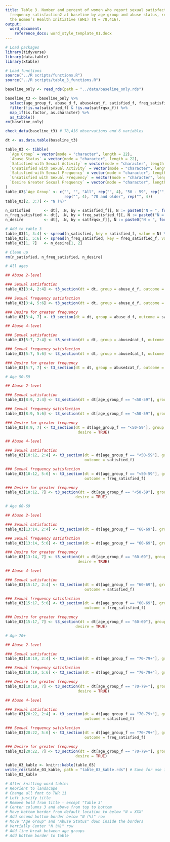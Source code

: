 ```yaml
---
title: Table 3. Number and percent of women who report sexual satisfaction1 and sexual
  frequency satisfaction2 at baseline by age group and abuse status, results from
  the Women’s Health Initiative (WHI) (N = 78,416).
output:
  word_document:
    reference_docx: word_style_template_01.docx
---
```


```r
# Load packages
library(tidyverse)
library(data.table)
library(xtable)

# Load functions
source("../R scripts/functions.R")
source("../R scripts/table_3_functions.R")
```

```r
baseline_only <- read_rds(path = "../data/baseline_only.rds")
```

```r
baseline_t3 <- baseline_only %>% 
  select(age_group_f, abuse_d_f, abuse4cat_f, satisfied_f, freq_satisfied_f, satfrqsx_f) %>% 
  filter(!is.na(satisfied_f) & !is.na(satfrqsx_f)) %>% 
  map_if(is.factor, as.character) %>% 
  as_tibble()
rm(baseline_only)
```

```r
check_data(baseline_t3) # 78,416 observations and 6 variables
```

```r
dt <- as.data.table(baseline_t3)
```

```r
table_03 <- tibble(
  `Age Group` = vector(mode = "character", length = 22),
  `Abuse Status` = vector(mode = "character", length = 22),
  `Satisfied with Sexual Activity` = vector(mode = "character", length = 22),
  `Unsatisfied with Sexual Activity` = vector(mode = "character", length = 22),
  `Satisfied with Sexual Frequency` = vector(mode = "character", length = 22),
  `Unsatisfied with Sexual Frequency` = vector(mode = "character", length = 22),
  `Desire Greater Sexual Frequency` = vector(mode = "character", length = 22)
)
table_03$`Age Group` <- c("", "", "All", rep("", 4), "50 - 59", rep("", 4), "60-69", 
                          rep("", 4), "70 and older", rep("", 4))
table_03[2, 3:7] <- "N (%)"
```

[\\]: Group N's

```r
n_satisfied      <- dt[, .N, by = satisfied_f][, N := paste0("N = ", format(N, big.mark = ","))]
n_freq_satisfied <- dt[, .N, by = freq_satisfied_f][, N := paste0("N = ", format(N, big.mark = ","))]
n_desire         <- dt[, .N, by = satfrqsx_f][, N := paste0("N = ", format(N, big.mark = ","))][3]

# Add to table 3
table_03[1, 3:4] <- spread(n_satisfied, key = satisfied_f, value = N) %>% select(2, 1)
table_03[1, 5:6] <- spread(n_freq_satisfied, key = freq_satisfied_f, value = N) %>% select(2, 1)
table_03[1, 7]   <- n_desire[1, 2]

# Clean up
rm(n_satisfied, n_freq_satisfied, n_desire)
```

```r
# All ages

## Abuse 2-level

### Sexual satisfaction
table_03[3:4, 2:4] <- t3_section(dt = dt, group = abuse_d_f, outcome = satisfied_f)

### Sexual frequency satisfaction
table_03[3:4, 5:6] <- t3_section(dt = dt, group = abuse_d_f, outcome = freq_satisfied_f)

### Desire for greater frequency
table_03[3:4, 7] <- t3_section(dt = dt, group = abuse_d_f, outcome = satfrqsx_f, desire = TRUE)

## Abuse 4-level

### Sexual satisfaction
table_03[5:7, 2:4] <- t3_section(dt = dt, group = abuse4cat_f, outcome = satisfied_f)

### Sexual frequency satisfaction
table_03[5:7, 5:6] <- t3_section(dt = dt, group = abuse4cat_f, outcome = freq_satisfied_f)

### Desire for greater frequency
table_03[5:7, 7] <- t3_section(dt = dt, group = abuse4cat_f, outcome = satfrqsx_f, desire = TRUE)

# Age 50-59

## Abuse 2-level

### Sexual satisfaction
table_03[8:9, 2:4] <- t3_section(dt = dt[age_group_f == "<50-59"], group = abuse_d_f, outcome = satisfied_f)

### Sexual frequency satisfaction
table_03[8:9, 5:6] <- t3_section(dt = dt[age_group_f == "<50-59"], group = abuse_d_f, outcome = freq_satisfied_f)

### Desire for greater frequency
table_03[8:9, 7] <- t3_section(dt = dt[age_group_f == "<50-59"], group = abuse_d_f, outcome = satfrqsx_f, 
                                desire = TRUE)

## Abuse 4-level

### Sexual satisfaction
table_03[10:12, 2:4] <- t3_section(dt = dt[age_group_f == "<50-59"], group = abuse4cat_f, 
                                   outcome = satisfied_f)

### Sexual frequency satisfaction
table_03[10:12, 5:6] <- t3_section(dt = dt[age_group_f == "<50-59"], group = abuse4cat_f, 
                                   outcome = freq_satisfied_f)

### Desire for greater frequency
table_03[10:12, 7] <- t3_section(dt = dt[age_group_f == "<50-59"], group = abuse4cat_f, outcome = satfrqsx_f, 
                               desire = TRUE)

# Age 60-69

## Abuse 2-level

### Sexual satisfaction
table_03[13:14, 2:4] <- t3_section(dt = dt[age_group_f == "60-69"], group = abuse_d_f, outcome = satisfied_f)

### Sexual frequency satisfaction
table_03[13:14, 5:6] <- t3_section(dt = dt[age_group_f == "60-69"], group = abuse_d_f, outcome = freq_satisfied_f)

### Desire for greater frequency
table_03[13:14, 7] <- t3_section(dt = dt[age_group_f == "60-69"], group = abuse_d_f, outcome = satfrqsx_f, 
                                desire = TRUE)

## Abuse 4-level

### Sexual satisfaction
table_03[15:17, 2:4] <- t3_section(dt = dt[age_group_f == "60-69"], group = abuse4cat_f, 
                                   outcome = satisfied_f)

### Sexual frequency satisfaction
table_03[15:17, 5:6] <- t3_section(dt = dt[age_group_f == "60-69"], group = abuse4cat_f, 
                                   outcome = freq_satisfied_f)

### Desire for greater frequency
table_03[15:17, 7] <- t3_section(dt = dt[age_group_f == "60-69"], group = abuse4cat_f, outcome = satfrqsx_f, 
                               desire = TRUE)

# Age 70+

## Abuse 2-level

### Sexual satisfaction
table_03[18:19, 2:4] <- t3_section(dt = dt[age_group_f == "70-79+"], group = abuse_d_f, outcome = satisfied_f)

### Sexual frequency satisfaction
table_03[18:19, 5:6] <- t3_section(dt = dt[age_group_f == "70-79+"], group = abuse_d_f, outcome = freq_satisfied_f)

### Desire for greater frequency
table_03[18:19, 7] <- t3_section(dt = dt[age_group_f == "70-79+"], group = abuse_d_f, outcome = satfrqsx_f, 
                                desire = TRUE)

## Abuse 4-level

### Sexual satisfaction
table_03[20:22, 2:4] <- t3_section(dt = dt[age_group_f == "70-79+"], group = abuse4cat_f, 
                                   outcome = satisfied_f)

### Sexual frequency satisfaction
table_03[20:22, 5:6] <- t3_section(dt = dt[age_group_f == "70-79+"], group = abuse4cat_f, 
                                   outcome = freq_satisfied_f)

### Desire for greater frequency
table_03[20:22, 7] <- t3_section(dt = dt[age_group_f == "70-79+"], group = abuse4cat_f, outcome = satfrqsx_f, 
                               desire = TRUE)
```


```r
table_03_kable <- knitr::kable(table_03)
write_rds(table_03_kable, path = "table_03_kable.rds") # Save for use in dashboard
table_03_kable
```

```r
# After knitting word table:
# Reorient to landscape
# Change all font to TNR 11
# Left justify title
# Remove bold from title - except "Table 3"
# Center columns 3 and above from top to bottom
# Move bottom border from default location to below "N = XXX"
# Add second bottom border below "N (%)" row
# Move "Age Group" and "Abuse Status" down inside the borders
# Vertially Center "N (%)" row
# Add line break between age groups
# Add bottom border to table
```

